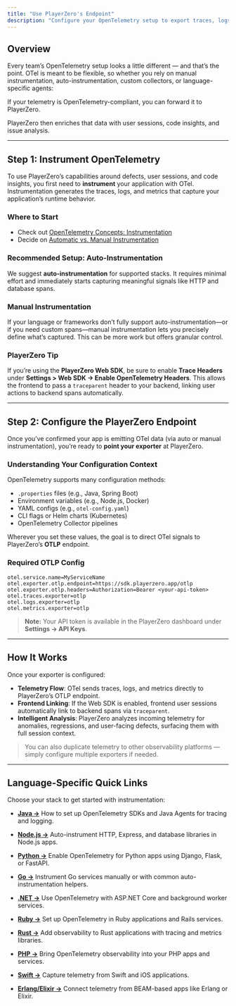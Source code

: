 ```yaml
---
title: "Use PlayerZero's Endpoint"
description: "Configure your OpenTelemetry setup to export traces, logs, and metrics to PlayerZero."
---
```


## Overview 

Every team’s OpenTelemetry setup looks a little different — and that’s the point. OTel is meant to be flexible, so whether you rely on manual instrumentation, auto-instrumentation, custom collectors, or language-specific agents:

<Note>If your telemetry is OpenTelemetry-compliant, you can forward it to PlayerZero.</Note>

PlayerZero then enriches that data with user sessions, code insights, and issue analysis.

---

## Step 1: Instrument OpenTelemetry

To use PlayerZero’s capabilities around defects, user sessions, and code insights, you first need to **instrument** your application with OTel. Instrumentation generates the traces, logs, and metrics that capture your application’s runtime behavior.

### Where to Start
- Check out [OpenTelemetry Concepts: Instrumentation](https://opentelemetry.io/docs/concepts/instrumentation/)  
- Decide on [Automatic vs. Manual Instrumentation](https://opentelemetry.io/docs/concepts/instrumentation/#automatic-instrumentation)

### Recommended Setup: Auto-Instrumentation
We suggest **auto-instrumentation** for supported stacks. It requires minimal effort and immediately starts capturing meaningful signals like HTTP and database spans.

### Manual Instrumentation
If your language or frameworks don’t fully support auto-instrumentation—or if you need custom spans—manual instrumentation lets you precisely define what’s captured. This can be more work but offers granular control.

### PlayerZero Tip
If you’re using the **PlayerZero Web SDK**, be sure to enable **Trace Headers** under **Settings > Web SDK → Enable OpenTelemetry Headers**. This allows the frontend to pass a `traceparent` header to your backend, linking user actions to backend spans automatically.

---

## Step 2: Configure the PlayerZero Endpoint

Once you’ve confirmed your app is emitting OTel data (via auto or manual instrumentation), you’re ready to **point your exporter** at PlayerZero.

### Understanding Your Configuration Context
OpenTelemetry supports many configuration methods:

- `.properties` files (e.g., Java, Spring Boot)
- Environment variables (e.g., Node.js, Docker)
- YAML configs (e.g., `otel-config.yaml`)
- CLI flags or Helm charts (Kubernetes)
- OpenTelemetry Collector pipelines

Wherever you set these values, the goal is to direct OTel signals to PlayerZero’s **OTLP** endpoint.

### Required OTLP Config

```properties
otel.service.name=MyServiceName
otel.exporter.otlp.endpoint=https://sdk.playerzero.app/otlp
otel.exporter.otlp.headers=Authorization=Bearer <your-api-token>
otel.traces.exporter=otlp
otel.logs.exporter=otlp
otel.metrics.exporter=otlp
```

> **Note:** Your API token is available in the PlayerZero dashboard under **Settings → API Keys**.

---

## How It Works

Once your exporter is configured:

- **Telemetry Flow**: OTel sends traces, logs, and metrics directly to PlayerZero’s OTLP endpoint.
- **Frontend Linking**: If the Web SDK is enabled, frontend user sessions automatically link to backend spans via `traceparent`.
- **Intelligent Analysis**: PlayerZero analyzes incoming telemetry for anomalies, regressions, and user-facing defects, surfacing them with full session context.

> You can also duplicate telemetry to other observability platforms — simply configure multiple exporters if needed.

---

## Language-Specific Quick Links

Choose your stack to get started with instrumentation:

- **[Java →](/docs/integrations/opentelemetry/recipes/java)** How to set up OpenTelemetry SDKs and Java Agents for tracing and logging.

- **[Node.js →](/docs/integrations/opentelemetry/recipes/node)** Auto-instrument HTTP, Express, and database libraries in Node.js apps.

- **[Python →](/docs/integrations/opentelemetry/recipes/python)** Enable OpenTelemetry for Python apps using Django, Flask, or FastAPI.

- **[Go →](/docs/integrations/opentelemetry/recipes/go)** Instrument Go services manually or with common auto-instrumentation helpers.

- **[.NET →](/docs/integrations/opentelemetry/recipes/dotnet)** Use OpenTelemetry with ASP.NET Core and background worker services.

- **[Ruby →](/docs/integrations/opentelemetry/recipes/ruby)** Set up OpenTelemetry in Ruby applications and Rails services.

- **[Rust →](/docs/integrations/opentelemetry/recipes/rust)** Add observability to Rust applications with tracing and metrics libraries.

- **[PHP →](/docs/integrations/opentelemetry/recipes/php)** Bring OpenTelemetry observability into your PHP apps and services.

- **[Swift →](/docs/integrations/opentelemetry/recipes/swift)** Capture telemetry from Swift and iOS applications.

- **[Erlang/Elixir →](/docs/integrations/opentelemetry/recipes/erlang-elixir)** Connect telemetry from BEAM-based apps like Erlang or Elixir.

